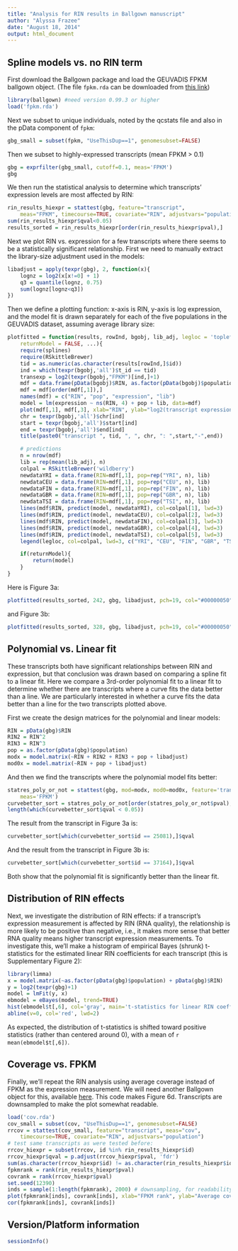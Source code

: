 ```yaml
---
title: "Analysis for RIN results in Ballgown manuscript"
author: "Alyssa Frazee"
date: "August 18, 2014"
output: html_document
---
```


## Spline models vs. no RIN term

First download the Ballgown package and load the GEUVADIS FPKM ballgown object. (The file `fpkm.rda` can be downloaded from [this link](http://files.figshare.com/1625419/fpkm.rda))
```r
library(ballgown) #need version 0.99.3 or higher
load('fpkm.rda')
```

Next we subset to unique individuals, noted by the qcstats file and also in the pData component of `fpkm`:

```r
gbg_small = subset(fpkm, "UseThisDup==1", genomesubset=FALSE)
```

Then we subset to highly-expressed transcripts (mean FPKM > 0.1)

```r
gbg = exprfilter(gbg_small, cutoff=0.1, meas='FPKM')
gbg
```

We then run the statistical analysis to determine which transcripts' expression levels are most affected by RIN:

```r
rin_results_hiexpr = stattest(gbg, feature="transcript",
    meas="FPKM", timecourse=TRUE, covariate="RIN", adjustvars="population")
sum(rin_results_hiexpr$qval<0.05) 
results_sorted = rin_results_hiexpr[order(rin_results_hiexpr$pval),]
```

Next we plot RIN vs. expression for a few transcripts where there seems to be a statistically significant relationship. First we need to manually extract the library-size adjustment used in the models:

```r
libadjust = apply(texpr(gbg), 2, function(x){
    lognz = log2(x[x!=0] + 1)
    q3 = quantile(lognz, 0.75)
    sum(lognz[lognz<q3])
})
```

Then we define a plotting function: x-axis is RIN, y-axis is log expression, and the model fit is drawn separately for each of the five populations in the GEUVADIS dataset, assuming average library size:

```r
plotfitted = function(results, rowInd, bgobj, lib_adj, legloc = 'topleft', 
    returnModel = FALSE, ...){
    require(splines)
    require(RSkittleBrewer)
    tid = as.numeric(as.character(results[rowInd,]$id))
    ind = which(texpr(bgobj,'all')$t_id == tid)
    transexp = log2(texpr(bgobj,"FPKM")[ind,]+1)
    mdf = data.frame(pData(bgobj)$RIN, as.factor(pData(bgobj)$population), as.numeric(transexp), lib_adj)
    mdf = mdf[order(mdf[,1]),]
    names(mdf) = c("RIN", "pop", "expression", "lib")
    model = lm(expression ~ ns(RIN, 4) + pop + lib, data=mdf)
    plot(mdf[,1], mdf[,3], xlab="RIN", ylab="log2(transcript expression + 1)", ...)
    chr = texpr(bgobj,'all')$chr[ind]
    start = texpr(bgobj,'all')$start[ind]
    end = texpr(bgobj,'all')$end[ind]
    title(paste0("transcript ", tid, ", ", chr, ": ",start,"-",end))

    # predictions
    n = nrow(mdf)
    lib = rep(mean(lib_adj), n)
    colpal = RSkittleBrewer('wildberry') 
    newdataYRI = data.frame(RIN=mdf[,1], pop=rep("YRI", n), lib)
    newdataCEU = data.frame(RIN=mdf[,1], pop=rep("CEU", n), lib)
    newdataFIN = data.frame(RIN=mdf[,1], pop=rep("FIN", n), lib)
    newdataGBR = data.frame(RIN=mdf[,1], pop=rep("GBR", n), lib)
    newdataTSI = data.frame(RIN=mdf[,1], pop=rep("TSI", n), lib)
    lines(mdf$RIN, predict(model, newdataYRI), col=colpal[1], lwd=3)
    lines(mdf$RIN, predict(model, newdataCEU), col=colpal[2], lwd=3)
    lines(mdf$RIN, predict(model, newdataFIN), col=colpal[3], lwd=3)
    lines(mdf$RIN, predict(model, newdataGBR), col=colpal[4], lwd=3)
    lines(mdf$RIN, predict(model, newdataTSI), col=colpal[5], lwd=3)
    legend(legloc, col=colpal, lwd=3, c("YRI", "CEU", "FIN", "GBR", "TSI"))    

    if(returnModel){
        return(model)
    }
}
```

Here is Figure 3a:

```r
plotfitted(results_sorted, 242, gbg, libadjust, pch=19, col="#00000050", legloc='bottomleft')
```

and Figure 3b:

```r
plotfitted(results_sorted, 328, gbg, libadjust, pch=19, col="#00000050")
```


## Polynomial vs. Linear fit

These transcripts both have significant relationships between RIN and expression, but that conclusion was drawn based on comparing a spline fit to a linear fit. Here we compare a 3rd-order polynomial fit to a linear fit to determine whether there are transcripts where a curve fits the data better than a line. We are particularly interested in whether a curve fits the data better than a line for the two transcripts plotted above.

First we create the design matrices for the polynomial and linear models:

```r
RIN = pData(gbg)$RIN
RIN2 = RIN^2
RIN3 = RIN^3
pop = as.factor(pData(gbg)$population)
modx = model.matrix(~RIN + RIN2 + RIN3 + pop + libadjust)
mod0x = model.matrix(~RIN + pop + libadjust)
```

And then we find the transcripts where the polynomial model fits better:

```r
statres_poly_or_not = stattest(gbg, mod=modx, mod0=mod0x, feature='transcript', 
    meas='FPKM')
curvebetter_sort = statres_poly_or_not[order(statres_poly_or_not$pval),]
length(which(curvebetter_sort$qval < 0.05))
```

The result from the transcript in Figure 3a is:

```r
curvebetter_sort[which(curvebetter_sort$id == 25081),]$qval
```

And the result from the transcript in Figure 3b is:
```r
curvebetter_sort[which(curvebetter_sort$id == 37164),]$qval
```

Both show that the polynomial fit is significantly better than the linear fit.

## Distribution of RIN effects

Next, we investigate the distribution of RIN effects: if a transcript's expression measurement is affected by RIN (RNA quality), the relationship is more likely to be positive than negative, i.e., it makes more sense that better RNA quality means higher transcript expression measurements. To investigate this, we'll make a histogram of empirical Bayes (shrunk) t-statistics for the estimated linear RIN coefficients for each transcript (this is Supplementary Figure 2):

```r
library(limma)
x = model.matrix(~as.factor(pData(gbg)$population) + pData(gbg)$RIN)
y = log2(texpr(gbg)+1)
model = lmFit(y, x)
ebmodel = eBayes(model, trend=TRUE)
hist(ebmodel$t[,6], col='gray', main='t-statistics for linear RIN coefficients', xlab='t-statistics', breaks=50)
abline(v=0, col='red', lwd=2)
```

As expected, the distribution of t-statistics is shifted toward positive statistics (rather than centered around 0), with a mean of `r mean(ebmodel$t[,6])`.

## Coverage vs. FPKM

Finally, we'll repeat the RIN analysis using average coverage instead of FPKM as the expression measurement. We will need another Ballgown object for this, available [here](http://files.figshare.com/1625417/cov.rda). This code makes Figure 6d. Transcripts are downsampled to make the plot somewhat readable.

```r
load('cov.rda')
cov_small = subset(cov, "UseThisDup==1", genomesubset=FALSE) 
rrcov = stattest(cov_small, feature="transcript", meas="cov", 
    timecourse=TRUE, covariate="RIN", adjustvars="population")
# test same transcripts as were tested before:
rrcov_hiexpr = subset(rrcov, id %in% rin_results_hiexpr$id)
rrcov_hiexpr$qval = p.adjust(rrcov_hiexpr$pval, 'fdr')
sum(as.character(rrcov_hiexpr$id) != as.character(rin_results_hiexpr$id)) # expect 0 (sanity check)
fpkmrank = rank(rin_results_hiexpr$pval)
covrank = rank(rrcov_hiexpr$pval)
set.seed(12390)
inds = sample(1:length(fpkmrank), 2000) # downsampling, for readability
plot(fpkmrank[inds], covrank[inds], xlab="FPKM rank", ylab="Average coverage rank", pch=19, cex=0.7)
cor(fpkmrank[inds], covrank[inds])
```

## Version/Platform information
```r
sessionInfo()
```


